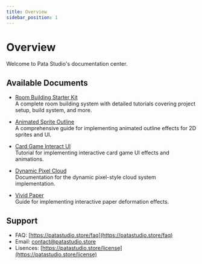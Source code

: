 ```yaml
---
title: Overview 
sidebar_position: 1
---
```


# Overview 

Welcome to Pata Studio's documentation center.

## Available Documents

- [Room Building Starter Kit](./category/room-building-starter-kit)  
  A complete room building system with detailed tutorials covering project setup, build system, and more.

- [Animated Sprite Outline](./category/animated-sprite-outline)  
  A comprehensive guide for implementing animated outline effects for 2D sprites and UI.

- [Card Game Interact UI](./category/card-game-interact-ui)  
  Tutorial for implementing interactive card game UI effects and animations.

- [Dynamic Pixel Cloud](./category/dynamicpixelcloud)  
  Documentation for the dynamic pixel-style cloud system implementation.

- [Vivid Paper](./category/vivid-paper)  
  Guide for implementing interactive paper deformation effects.


## Support

- FAQ: [https://patastudio.store/faq](https://patastudio.store/faq)
- Email: [contact@patastudio.store](mailto:contact@patastudio.store)
- Lisences: [https://patastudio.store/license](https://patastudio.store/license)